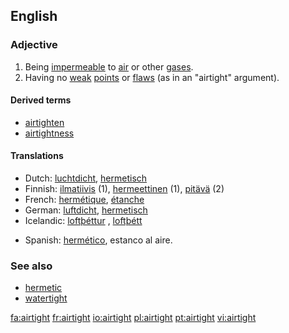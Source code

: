 ==English==

===Adjective===
{{en-adj}}

# Being [[impermeable]] to [[air]] or other [[gas]]es.
# Having no [[weak]] [[point]]s or [[flaw]]s (as in an "airtight" argument).

====Derived terms====
*[[airtighten]]
*[[airtightness]]

====Translations====
{{top}}
*Dutch: [[luchtdicht]], [[hermetisch]]
*Finnish: [[ilmatiivis]] (1), [[hermeettinen]] (1), [[pitävä]] (2)
*French: [[hermétique]], [[étanche]]
*German: [[luftdicht]], [[hermetisch]]
*Icelandic: [[loftþéttur]] {{m}}, [[loftþétt]] {{n}}{{f}}
{{mid}}
*Spanish: [[hermético]], estanco al aire.
{{bottom}}

===See also===
*[[hermetic]]
*[[watertight]]

[[fa:airtight]]
[[fr:airtight]]
[[io:airtight]]
[[pl:airtight]]
[[pt:airtight]]
[[vi:airtight]]